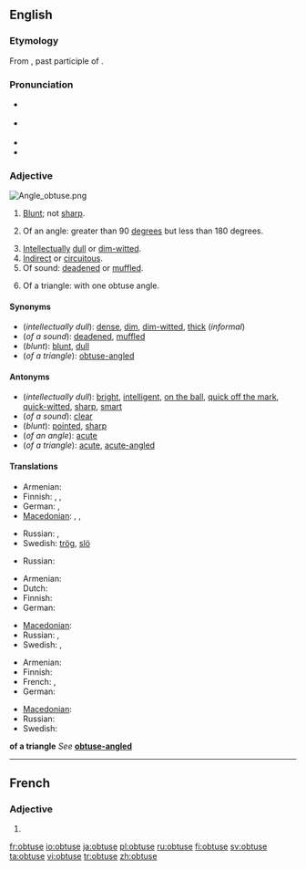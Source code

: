 ==English==

===Etymology===
From {{etyl|la}} {{term|obtusus}}, past participle of {{term|obtundere}}.

===Pronunciation===
* {{a|UK}} {{IPA|/əbˈtjuːs/|/əbˈtʃuːs/}}
* {{a|US}} {{IPA|/əbˈt(j)us/|/ɑbˈt(j)us/}}
* {{audio|en-us-obtuse.ogg|Audio (US)}}
* {{rhymes|uːs}}

===Adjective===
[[Image:Angle obtuse.png|right|thumb]]
{{en-adj|obtuser|obtusest}}

# {{context|now|_|chiefly|_|botany|zoology}} [[blunt|Blunt]]; not [[sharp]].
# {{geometry}} Of an angle: greater than 90 [[degree]]s but less than 180 degrees.
# [[intellectual|Intellectual]]ly [[dull]] or [[dim-witted]].
# [[indirect|Indirect]] or [[circuitous]].
# Of sound: [[deaden]]ed or [[muffle]]d.
# {{geometry}} Of a triangle: with one obtuse angle.

====Synonyms====
* (''intellectually dull''): [[dense]], [[dim]], [[dim-witted]], [[thick]] (''informal'')
* (''of a sound''): [[deaden]]ed, [[muffle]]d
* (''blunt''): [[blunt]], [[dull]]
* (''of a triangle''): [[obtuse-angled]]

====Antonyms====
* (''intellectually dull''): [[bright]], [[intelligent]], [[on the ball]], [[quick off the mark]], [[quick-witted]], [[sharp]], [[smart]]
* (''of a sound''): [[clear]]
* (''blunt''): [[pointed]], [[sharp]]
* (''of an angle''): [[acute]]
* (''of a triangle''): [[acute]], [[acute-angled]]

====Translations====
{{trans-top|intellectually dull}}
* Armenian: {{t+|hy|բութ|tr=but'|sc=Armn|xs=Armenian}}
* Finnish: {{t+|fi|hidasjärkinen}}, {{t+|fi|hidasälyinen}}, {{t|fi|tylsämielinen}}
* German: {{t|de|begriffsstutzig}}, {{t-|de|beschränkt}}
* [[Macedonian]]: {{t|mk|тап|m|tr=tap|sc=Cyrl|xs=Macedonian}},  {{t|mk|глуп|m|tr=glup|sc=Cyrl|xs=Macedonian}},  {{t|mk|глупав|m|tr=glúpav|sc=Cyrl|xs=Macedonian}}
{{trans-mid}}
* Russian: {{t+|ru|тупой|tr=tupój|sc=Cyrl}}, {{t+|ru|недалёкий|tr=nedaljókij|sc=Cyrl}}
* Swedish: [[trög]], [[slö]]
{{trans-bottom}}

{{trans-top|of a sound}}
* Russian: {{t+|ru|приглушённый|tr=priglušónnyj|sc=Cyrl}}
{{trans-mid}}
{{trans-bottom}}

{{trans-top|blunt}}
* Armenian: {{t+|hy|բութ|tr=but'|sc=Armn|xs=Armenian}}
* Dutch: {{t+|nl|bot}}
* Finnish: {{t+|fi|tylppä}}
* German: {{t+|de|stumpf}}
{{trans-mid}}
* [[Macedonian]]: {{t|mk|тап|m|tr=tap|sc=Cyrl|xs=Macedonian}}
* Russian: {{t+|ru|тупой|tr=tupój|sc=Cyrl}}, {{t+|ru|притуплённый|tr=pritupljónnyj|sc=Cyrl}}
* Swedish: {{t-|sv|trubbig}}, {{t+|sv|slö}}
{{trans-bottom}}

{{trans-top|of an angle}}
* Armenian: {{t+|hy|բութ|tr=but'|sc=Armn|xs=Armenian}}
* Finnish: {{t+|fi|tylppä}}
* French: {{t+|fr|obtus|m}}, {{t+|fr|obtuse|f}}
* German: {{t+|de|stumpf}}
{{trans-mid}}
* [[Macedonian]]: {{t|mk|тап|m|tr=tap|sc=Cyrl|xs=Macedonian}}
* Russian: {{t+|ru|тупой|tr=tupój|sc=Cyrl}}
* Swedish: {{t-|sv|trubbig}}
{{trans-bottom}}

'''of a triangle'''
''See'' '''[[obtuse-angled]]'''

----

==French==

===Adjective===
{{fr-adj-form}} {{f}}

# {{form of|feminine|obtus|lang=French}}

[[fr:obtuse]]
[[io:obtuse]]
[[ja:obtuse]]
[[pl:obtuse]]
[[ru:obtuse]]
[[fi:obtuse]]
[[sv:obtuse]]
[[ta:obtuse]]
[[vi:obtuse]]
[[tr:obtuse]]
[[zh:obtuse]]